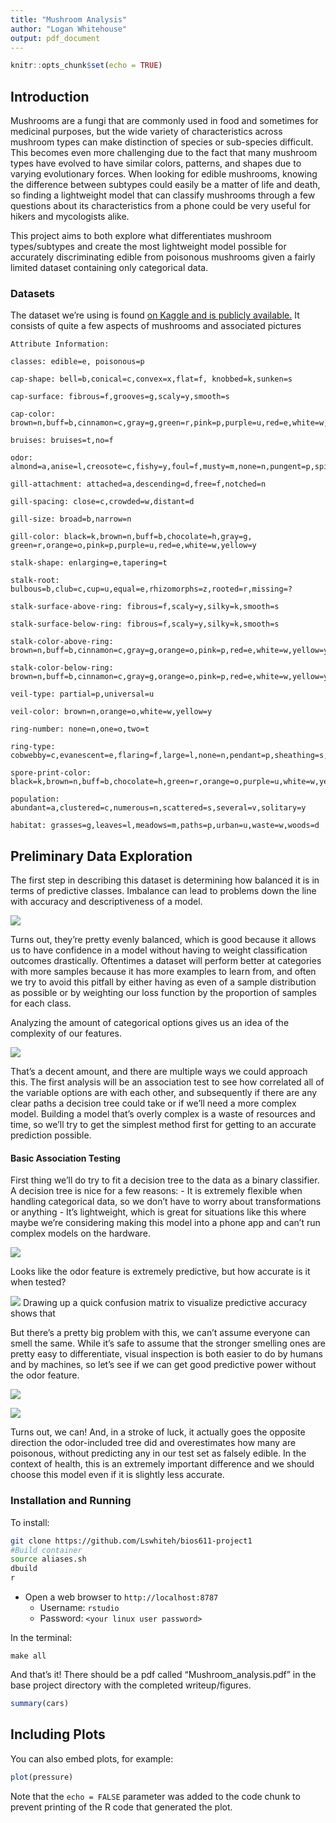 ```yaml
---
title: "Mushroom Analysis"
author: "Logan Whitehouse"
output: pdf_document
---
```


```r
knitr::opts_chunk$set(echo = TRUE)
```

## Introduction

Mushrooms are a fungi that are commonly used in food and sometimes for medicinal purposes, but the wide variety of characteristics across mushroom types can make distinction of species or sub-species difficult. This becomes even more challenging due to the fact that many mushroom types have evolved to have similar colors, patterns, and shapes due to varying evolutionary forces. When looking for edible mushrooms, knowing the difference between subtypes could easily be a matter of life and death, so finding a lightweight model that can classify mushrooms through a few questions about its characteristics from a phone could be very useful for hikers and mycologists alike.

This project aims to both explore what differentiates mushroom types/subtypes and create the most lightweight model possible for accurately discriminating edible from poisonous mushrooms given a fairly limited dataset containing only categorical data.  

### Datasets

The dataset we're using is found [on Kaggle and is publicly available.](https://www.kaggle.com/uciml/mushroom-classification) It consists of quite a few aspects of mushrooms and associated pictures

```
Attribute Information: 

classes: edible=e, poisonous=p

cap-shape: bell=b,conical=c,convex=x,flat=f, knobbed=k,sunken=s

cap-surface: fibrous=f,grooves=g,scaly=y,smooth=s

cap-color: brown=n,buff=b,cinnamon=c,gray=g,green=r,pink=p,purple=u,red=e,white=w,yellow=y

bruises: bruises=t,no=f

odor: almond=a,anise=l,creosote=c,fishy=y,foul=f,musty=m,none=n,pungent=p,spicy=s

gill-attachment: attached=a,descending=d,free=f,notched=n

gill-spacing: close=c,crowded=w,distant=d

gill-size: broad=b,narrow=n

gill-color: black=k,brown=n,buff=b,chocolate=h,gray=g, green=r,orange=o,pink=p,purple=u,red=e,white=w,yellow=y

stalk-shape: enlarging=e,tapering=t

stalk-root: bulbous=b,club=c,cup=u,equal=e,rhizomorphs=z,rooted=r,missing=?

stalk-surface-above-ring: fibrous=f,scaly=y,silky=k,smooth=s

stalk-surface-below-ring: fibrous=f,scaly=y,silky=k,smooth=s

stalk-color-above-ring: brown=n,buff=b,cinnamon=c,gray=g,orange=o,pink=p,red=e,white=w,yellow=y

stalk-color-below-ring: brown=n,buff=b,cinnamon=c,gray=g,orange=o,pink=p,red=e,white=w,yellow=y

veil-type: partial=p,universal=u

veil-color: brown=n,orange=o,white=w,yellow=y

ring-number: none=n,one=o,two=t

ring-type: cobwebby=c,evanescent=e,flaring=f,large=l,none=n,pendant=p,sheathing=s,zone=z

spore-print-color: black=k,brown=n,buff=b,chocolate=h,green=r,orange=o,purple=u,white=w,yellow=y

population: abundant=a,clustered=c,numerous=n,scattered=s,several=v,solitary=y

habitat: grasses=g,leaves=l,meadows=m,paths=p,urban=u,waste=w,woods=d
```

## Preliminary Data Exploration

The first step in describing this dataset is determining how balanced it is in terms of predictive classes. Imbalance can lead to problems down the line with accuracy and descriptiveness of a model.

![](assets/class_props.png)

Turns out, they're pretty evenly balanced, which is good because it allows us to have confidence in a model without having to weight classification outcomes drastically. Oftentimes a dataset will perform better at categories with more samples because it has more examples to learn from, and often we try to avoid this pitfall by either having as even of a sample distribution as possible or by weighting our loss function by the proportion of samples for each class.

Analyzing the amount of categorical options gives us an idea of the complexity of our features. 

![](assets/category_options.png)

That's a decent amount, and there are multiple ways we could approach this. The first analysis will be an association test to see how correlated all of the variable options are with each other, and subsequently if there are any clear paths a decision tree could take or if we'll need a more complex model. Building a model that's overly complex is a waste of resources and time, so we'll try to get the simplest method first for getting to an accurate prediction possible.


#### Basic Association Testing

First thing we'll do try to fit a decision tree to the data as a binary classifier. A decision tree is nice for a few reasons:
  - It is extremely flexible when handling categorical data, so we don't have to worry about transformations or anything
  - It's lightweight, which is great for situations like this where maybe we're considering making this model into a phone app and can't run  complex models on the hardware.


![](assets/odor_importance_tree.png)

Looks like the odor feature is extremely predictive, but how accurate is it when tested?

![](assets/conf_mat_odor.png)
Drawing up a quick confusion matrix to visualize predictive accuracy shows that 

But there's a pretty big problem with this, we can't assume everyone can smell the same. While it's safe to assume that the stronger smelling ones are pretty easy to differentiate, visual inspection is both easier to do by humans and by machines, so let's see if we can get good predictive power without the odor feature. 

![](assets/no_odor_importance_tree.png)

![](assets/conf_mat_no_odor.png)

Turns out, we can! And, in a stroke of luck, it actually goes the opposite direction the odor-included tree did and overestimates how many are poisonous, without predicting any in our test set as falsely edible. In the context of health, this is an extremely important difference and we should choose this model even if it is slightly less accurate. 

### Installation and Running

To install:

```bash
git clone https://github.com/Lswhiteh/bios611-project1
#Build container
source aliases.sh
dbuild
r
```

- Open a web browser to `http://localhost:8787`
    - Username: `rstudio`
    - Password: `<your linux user password>`

In the terminal:
```
make all
```

And that's it! There should be a pdf called "Mushroom_analysis.pdf" in the base project directory with the completed writeup/figures.


```r
summary(cars)
```

## Including Plots

You can also embed plots, for example:

```r
plot(pressure)
```

Note that the `echo = FALSE` parameter was added to the code chunk to prevent printing of the R code that generated the plot.
